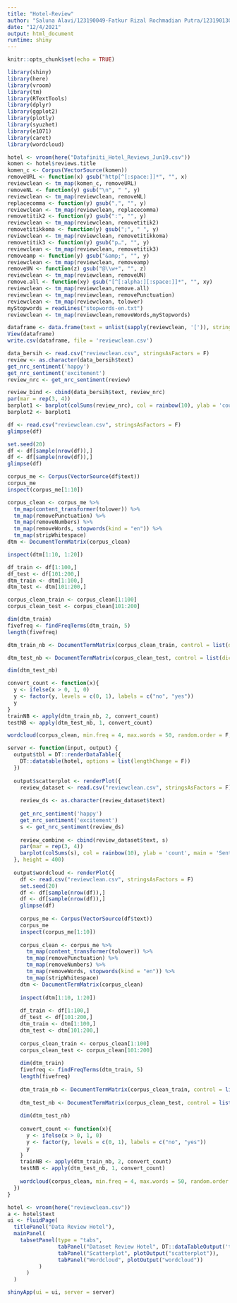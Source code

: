 ---
title: "Hotel-Review"
author: "Saluna Alavi/123190049-Fatkur Rizal Rochmadian Putra/123190130-Bayu Fitri Pamungkas/123190076"
date: "12/4/2021"
output: html_document
runtime: shiny
---

```{r setup, include=FALSE}
knitr::opts_chunk$set(echo = TRUE)
```
```{r}
library(shiny)
library(here)
library(vroom)
library(tm)
library(RTextTools)
library(dplyr)
library(ggplot2)
library(plotly)
library(syuzhet)
library(e1071)
library(caret)
library(wordcloud)
```
```{r}
hotel <- vroom(here("Datafiniti_Hotel_Reviews_Jun19.csv"))
komen <- hotel$reviews.title
komen_c <- Corpus(VectorSource(komen))
removeURL <- function(x) gsub("http[^[:space:]]*", "", x)
reviewclean <- tm_map(komen_c, removeURL)
removeNL <- function(y) gsub("\n", " ", y)
reviewclean <- tm_map(reviewclean, removeNL)
replacecomma <- function(y) gsub(",", "", y)
reviewclean <- tm_map(reviewclean, replacecomma)
removetitik2 <- function(y) gsub(":", "", y)
reviewclean <- tm_map(reviewclean, removetitik2)
removetitikkoma <- function(y) gsub(";", " ", y)
reviewclean <- tm_map(reviewclean, removetitikkoma)
removetitik3 <- function(y) gsub("p…", "", y)
reviewclean <- tm_map(reviewclean, removetitik3)
removeamp <- function(y) gsub("&amp;", "", y)
reviewclean <- tm_map(reviewclean, removeamp)
removeUN <- function(z) gsub("@\\w+", "", z)
reviewclean <- tm_map(reviewclean, removeUN)
remove.all <- function(xy) gsub("[^[:alpha:][:space:]]*", "", xy)
reviewclean <- tm_map(reviewclean,remove.all)
reviewclean <- tm_map(reviewclean, removePunctuation)
reviewclean <- tm_map(reviewclean, tolower)
myStopwords = readLines("stopwords-en.txt")
reviewclean <- tm_map(reviewclean,removeWords,myStopwords)

dataframe <- data.frame(text = unlist(sapply(reviewclean, '[')), stringsAsFactors = F)
View(dataframe)
write.csv(dataframe, file = 'reviewclean.csv')
```
```{r}
data_bersih <- read.csv("reviewclean.csv", stringsAsFactors = F)
review <- as.character(data_bersih$text)
get_nrc_sentiment('happy')
get_nrc_sentiment('excitement')
review_nrc <- get_nrc_sentiment(review)

review_bind <- cbind(data_bersih$text, review_nrc)
par(mar = rep(3, 4))
barplot1 <- barplot(colSums(review_nrc), col = rainbow(10), ylab = 'count', main = 'Sentiment Analisis')
barplot2 <- barplot1
```
```{r}
df <- read.csv("reviewclean.csv", stringsAsFactors = F)
glimpse(df)

set.seed(20)
df <- df[sample(nrow(df)),]
df <- df[sample(nrow(df)),]
glimpse(df)

corpus_me <- Corpus(VectorSource(df$text))
corpus_me
inspect(corpus_me[1:10])

corpus_clean <- corpus_me %>%
  tm_map(content_transformer(tolower)) %>%
  tm_map(removePunctuation) %>%
  tm_map(removeNumbers) %>%
  tm_map(removeWords, stopwords(kind = "en")) %>%
  tm_map(stripWhitespace)
dtm <- DocumentTermMatrix(corpus_clean)

inspect(dtm[1:10, 1:20])

df_train <- df[1:100,]
df_test <- df[101:200,]
dtm_train <- dtm[1:100,]
dtm_test <- dtm[101:200,]

corpus_clean_train <- corpus_clean[1:100]
corpus_clean_test <- corpus_clean[101:200]

dim(dtm_train)
fivefreq <- findFreqTerms(dtm_train, 5)
length(fivefreq)

dtm_train_nb <- DocumentTermMatrix(corpus_clean_train, control = list(dictionary = fivefreq))

dtm_test_nb <- DocumentTermMatrix(corpus_clean_test, control = list(dictionary = fivefreq))

dim(dtm_test_nb)

convert_count <- function(x){
  y <- ifelse(x > 0, 1, 0)
  y <- factor(y, levels = c(0, 1), labels = c("no", "yes"))
  y
}
trainNB <- apply(dtm_train_nb, 2, convert_count)
testNB <- apply(dtm_test_nb, 1, convert_count)

wordcloud(corpus_clean, min.freq = 4, max.words = 50, random.order = F, colors = brewer.pal(8, "Dark2"))
```
```{r}
server <- function(input, output) {
  output$tbl = DT::renderDataTable({
    DT::datatable(hotel, options = list(lengthChange = F))
  })
  
  output$scatterplot <- renderPlot({
    review_dataset <- read.csv("reviewclean.csv", stringsAsFactors = F)
    
    review_ds <- as.character(review_dataset$text)
    
    get_nrc_sentiment('happy')
    get_nrc_sentiment('excitement')
    s <- get_nrc_sentiment(review_ds)
    
    review_combine <- cbind(review_dataset$text, s)
    par(mar = rep(3, 4))
    barplot(colSums(s), col = rainbow(10), ylab = 'count', main = 'Sentiment Analisis')
  }, height = 400)
  
  output$wordcloud <- renderPlot({
    df <- read.csv("reviewclean.csv", stringsAsFactors = F)
    set.seed(20)
    df <- df[sample(nrow(df)),]
    df <- df[sample(nrow(df)),]
    glimpse(df)
    
    corpus_me <- Corpus(VectorSource(df$text))
    corpus_me
    inspect(corpus_me[1:10])
    
    corpus_clean <- corpus_me %>%
      tm_map(content_transformer(tolower)) %>%
      tm_map(removePunctuation) %>%
      tm_map(removeNumbers) %>%
      tm_map(removeWords, stopwords(kind = "en")) %>%
      tm_map(stripWhitespace)
    dtm <- DocumentTermMatrix(corpus_clean)
    
    inspect(dtm[1:10, 1:20])
    
    df_train <- df[1:100,]
    df_test <- df[101:200,]
    dtm_train <- dtm[1:100,]
    dtm_test <- dtm[101:200,]
    
    corpus_clean_train <- corpus_clean[1:100]
    corpus_clean_test <- corpus_clean[101:200]
    
    dim(dtm_train)
    fivefreq <- findFreqTerms(dtm_train, 5)
    length(fivefreq)
    
    dtm_train_nb <- DocumentTermMatrix(corpus_clean_train, control = list(dictionary = fivefreq))
    
    dtm_test_nb <- DocumentTermMatrix(corpus_clean_test, control = list(dictionary = fivefreq))
    
    dim(dtm_test_nb)
    
    convert_count <- function(x){
      y <- ifelse(x > 0, 1, 0)
      y <- factor(y, levels = c(0, 1), labels = c("no", "yes"))
      y
    }
    trainNB <- apply(dtm_train_nb, 2, convert_count)
    testNB <- apply(dtm_test_nb, 1, convert_count)
    
    wordcloud(corpus_clean, min.freq = 4, max.words = 50, random.order = F, colors = brewer.pal(8, "Dark2"))
  })
}
```
```{r}
hotel <- vroom(here("reviewclean.csv"))
a <- hotel$text
ui <- fluidPage(
  titlePanel("Data Review Hotel"),
  mainPanel(
    tabsetPanel(type = "tabs",
                tabPanel("Dataset Review Hotel", DT::dataTableOutput('tbl')),
                tabPanel("Scatterplot", plotOutput("scatterplot")),
                tabPanel("Wordcloud", plotOutput("wordcloud"))
          )
      )
  )

```
```{r}
shinyApp(ui = ui, server = server)
```



